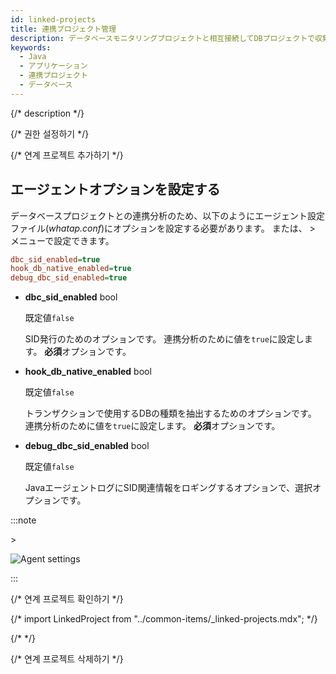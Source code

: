 ```yaml
---
id: linked-projects
title: 連携プロジェクト管理
description: データベースモニタリングプロジェクトと相互接続してDBプロジェクトで収集中のモニタリングデータを確認できます。
keywords:
  - Java
  - アプリケーション
  - 連携プロジェクト
  - データベース
---
```


{/* description */}

<LinkprojectDesc />

{/* 권한 설정하기 */}

<Setrole />

{/* 연계 프로젝트 추가하기 */}

<Addproject />

## エージェントオプションを設定する

データベースプロジェクトとの連携分析のため、以下のようにエージェント設定ファイル(*whatap.conf*)にオプションを設定する必要があります。 または、<Cmdname sid="side_management" className="uitext" /> &gt; <Cmdname sid="side_agentSetting" className="uitext" />メニューで設定できます。

```ini title="whatap.conf"
dbc_sid_enabled=true
hook_db_native_enabled=true
debug_dbc_sid_enabled=true
```

- **dbc_sid_enabled** <span class='type'>bool</span> 

  既定値`false`

  SID発行のためのオプションです。 連携分析のために値を`true`に設定します。 **必須**オプションです。

- **hook_db_native_enabled** <span class='type'>bool</span> 

  既定値`false`

  トランザクションで使用するDBの種類を抽出するためのオプションです。 連携分析のために値を`true`に設定します。 **必須**オプションです。

- **debug_dbc_sid_enabled** <span class='type'>bool</span> 

  既定値`false`

  JavaエージェントログにSID関連情報をロギングするオプションで、選択オプションです。 

:::note

<Cmdname sid="side_management" className="uitext" /> &gt; <Cmdname sid="side_agentSetting" className="uitext" />

![Agent settings](/img/linked-projects-agent-settings.png)

:::

{/* 연계 프로젝트 확인하기 */}

<APMtoDBLinkedProject />

{/* import LinkedProject from "../common-items/_linked-projects.mdx"; */}

{/* <LinkedProject /> */}

{/* 연계 프로젝트 삭제하기 */}

<RemoveProject />
